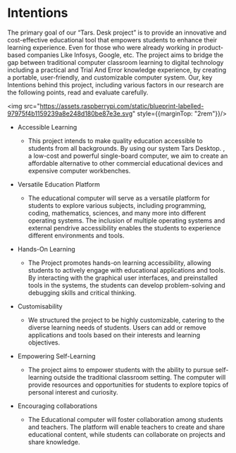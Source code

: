 # Intentions

The primary goal of our “Tars. Desk project” is to provide an innovative and cost-effective educational tool that empowers students to enhance their learning experience. Even for those who were already working in product-based companies Like Infosys, Google, etc. The project aims to bridge the gap between traditional computer classroom learning to digital technology including a practical and Trial And Error knowledge experience, by creating a portable, user-friendly, and customizable computer system. 
Our, key Intentions behind this project, including various factors in our research are the following points, read and evaluate carefully. 

<img src="https://assets.raspberrypi.com/static/blueprint-labelled-97975f4b1159239a8e248d180be87e3e.svg" style={{marginTop: "2rem"}}/>

- Accessible Learning
  - This project intends to make quality education accessible to students from all backgrounds. By using our system Tars Desktop. , a low-cost and powerful single-board computer, we aim to create an affordable alternative to other commercial educational devices and expensive computer workbenches. 

- Versatile Education Platform 
  - The educational computer will serve as a versatile platform for students to explore various subjects, including programming, coding, mathematics, sciences, and many more into different operating systems. The inclusion of multiple operating systems and external pendrive accessibility enables the students to experience different environments and tools. 

- Hands-On Learning
  - The Project promotes hands-on learning accessibility, allowing students to actively engage with educational applications and tools. By interacting with the graphical user interfaces, and preinstalled tools in the systems, the students can develop problem-solving and debugging skills and critical thinking.  

- Customisability
  - We structured the project to be highly customizable, catering to the diverse learning needs of students. Users can add or remove applications and tools based on their interests and learning objectives.

- Empowering Self-Learning
  - The project aims to empower students with the ability to pursue self-learning outside the traditional classroom setting. The computer will provide resources and opportunities for students to explore topics of personal interest and curiosity.

- Encouraging collaborations
  - The Educational computer will foster collaboration among students and teachers. The platform will enable teachers to create and share educational content, while students can collaborate on projects and share knowledge. 

